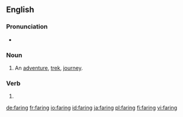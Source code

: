 ==English==
===Pronunciation===
* {{homophones|lang=en|fairing}}

===Noun===
{{en-noun}}

# An [[adventure]], [[trek]], [[journey]].

===Verb===
{{head|en|present participle}}

# {{present participle of|fare|lang=en|nocat=1}}

[[de:faring]]
[[fr:faring]]
[[io:faring]]
[[id:faring]]
[[ja:faring]]
[[pl:faring]]
[[fi:faring]]
[[vi:faring]]